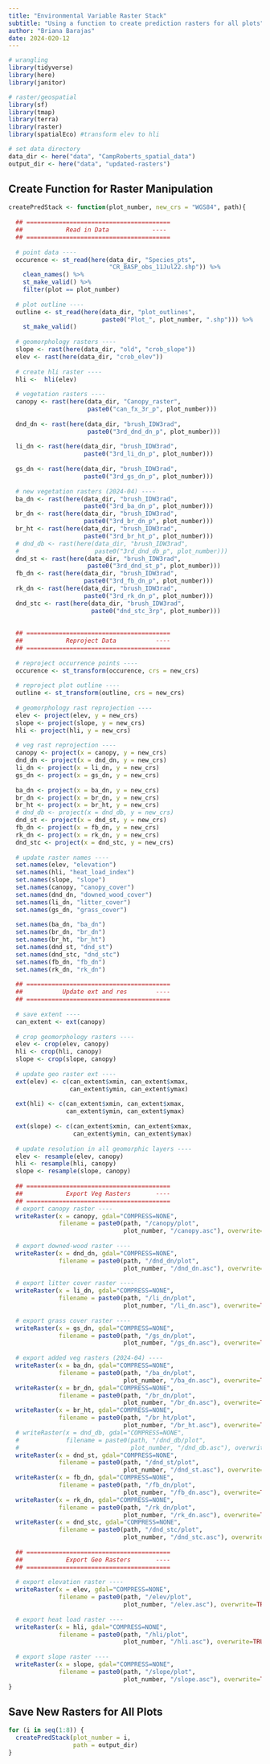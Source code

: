 ```yaml
---
title: "Environmental Variable Raster Stack"
subtitle: "Using a function to create prediction rasters for all plots"
author: "Briana Barajas"
date: 2024-020-12
---
```


```r
# wrangling
library(tidyverse)
library(here)
library(janitor)

# raster/geospatial
library(sf)
library(tmap)
library(terra)
library(raster)
library(spatialEco) #transform elev to hli

# set data directory
data_dir <- here("data", "CampRoberts_spatial_data")
output_dir <- here("data", "updated-rasters")
```

## Create Function for Raster Manipulation

```r
createPredStack <- function(plot_number, new_crs = "WGS84", path){
  
  ## ========================================
  ##            Read in Data            ----
  ## ========================================
  
  # point data ----
  occurence <- st_read(here(data_dir, "Species_pts",
                            "CR_BASP_obs_11Jul22.shp")) %>% 
    clean_names() %>% 
    st_make_valid() %>% 
    filter(plot == plot_number)
  
  # plot outline ----
  outline <- st_read(here(data_dir, "plot_outlines", 
                          paste0("Plot_", plot_number, ".shp"))) %>%
    st_make_valid()
  
  # geomorphology rasters ----
  slope <- rast(here(data_dir, "old", "crob_slope"))
  elev <- rast(here(data_dir, "crob_elev"))
  
  # create hli raster ----
  hli <-  hli(elev)
  
  # vegetation rasters ----
  canopy <- rast(here(data_dir, "Canopy_raster",
                      paste0("can_fx_3r_p", plot_number)))
  
  dnd_dn <- rast(here(data_dir, "brush_IDW3rad",
                      paste0("3rd_dnd_dn_p", plot_number)))
  
  li_dn <- rast(here(data_dir, "brush_IDW3rad",
                     paste0("3rd_li_dn_p", plot_number)))
  
  gs_dn <- rast(here(data_dir, "brush_IDW3rad",
                     paste0("3rd_gs_dn_p", plot_number)))
  
  # new vegetation rasters (2024-04) ----
  ba_dn <- rast(here(data_dir, "brush_IDW3rad", 
                     paste0("3rd_ba_dn_p", plot_number)))
  br_dn <- rast(here(data_dir, "brush_IDW3rad", 
                     paste0("3rd_br_dn_p", plot_number)))
  br_ht <- rast(here(data_dir, "brush_IDW3rad", 
                     paste0("3rd_br_ht_p", plot_number)))
  # dnd_db <- rast(here(data_dir, "brush_IDW3rad", 
  #                     paste0("3rd_dnd_db_p", plot_number)))
  dnd_st <- rast(here(data_dir, "brush_IDW3rad", 
                      paste0("3rd_dnd_st_p", plot_number)))
  fb_dn <- rast(here(data_dir, "brush_IDW3rad", 
                     paste0("3rd_fb_dn_p", plot_number)))
  rk_dn <- rast(here(data_dir, "brush_IDW3rad", 
                     paste0("3rd_rk_dn_p", plot_number)))
  dnd_stc <- rast(here(data_dir, "brush_IDW3rad", 
                       paste0("dnd_stc_3rp", plot_number)))
  
  
  ## ========================================
  ##            Reproject Data           ----
  ## ========================================
  
  # reproject occurrence points ----
  occurence <- st_transform(occurence, crs = new_crs)
  
  # reproject plot outline ----
  outline <- st_transform(outline, crs = new_crs)
  
  # geomorphology rast reprojection ----
  elev <- project(elev, y = new_crs)
  slope <- project(slope, y = new_crs)
  hli <- project(hli, y = new_crs)
  
  # veg rast reprojection ----
  canopy <- project(x = canopy, y = new_crs)
  dnd_dn <- project(x = dnd_dn, y = new_crs)
  li_dn <- project(x = li_dn, y = new_crs)
  gs_dn <- project(x = gs_dn, y = new_crs)
  
  ba_dn <- project(x = ba_dn, y = new_crs)
  br_dn <- project(x = br_dn, y = new_crs)
  br_ht <- project(x = br_ht, y = new_crs)
  # dnd_db <- project(x = dnd_db, y = new_crs)
  dnd_st <- project(x = dnd_st, y = new_crs)
  fb_dn <- project(x = fb_dn, y = new_crs)
  rk_dn <- project(x = rk_dn, y = new_crs)
  dnd_stc <- project(x = dnd_stc, y = new_crs)
  
  # update raster names ----
  set.names(elev, "elevation")
  set.names(hli, "heat_load_index")
  set.names(slope, "slope")
  set.names(canopy, "canopy_cover")
  set.names(dnd_dn, "downed_wood_cover")
  set.names(li_dn, "litter_cover")
  set.names(gs_dn, "grass_cover")
  
  set.names(ba_dn, "ba_dn")
  set.names(br_dn, "br_dn")
  set.names(br_ht, "br_ht")
  set.names(dnd_st, "dnd_st")
  set.names(dnd_stc, "dnd_stc")
  set.names(fb_dn, "fb_dn")
  set.names(rk_dn, "rk_dn")
  
  ## ========================================
  ##           Update ext and res        ----
  ## ========================================
  
  # save extent ----
  can_extent <- ext(canopy)
  
  # crop geomorphology rasters ----
  elev <- crop(elev, canopy)
  hli <- crop(hli, canopy)
  slope <- crop(slope, canopy)
  
  # update geo raster ext ----
  ext(elev) <- c(can_extent$xmin, can_extent$xmax,
                 can_extent$ymin, can_extent$ymax)
  
  ext(hli) <- c(can_extent$xmin, can_extent$xmax,
                can_extent$ymin, can_extent$ymax)
  
  ext(slope) <- c(can_extent$xmin, can_extent$xmax,
                  can_extent$ymin, can_extent$ymax)
  
  # update resolution in all geomorphic layers ----
  elev <- resample(elev, canopy)
  hli <- resample(hli, canopy)
  slope <- resample(slope, canopy)
  
  ## ========================================
  ##            Export Veg Rasters       ----
  ## ========================================
  # export canopy raster ----
  writeRaster(x = canopy, gdal="COMPRESS=NONE",
              filename = paste0(path, "/canopy/plot",
                                plot_number, "/canopy.asc"), overwrite=TRUE)
  
  # export downed-wood raster ----
  writeRaster(x = dnd_dn, gdal="COMPRESS=NONE",
              filename = paste0(path, "/dnd_dn/plot",
                                plot_number, "/dnd_dn.asc"), overwrite=TRUE)
  
  # export litter cover raster ----
  writeRaster(x = li_dn, gdal="COMPRESS=NONE",
              filename = paste0(path, "/li_dn/plot",
                                plot_number, "/li_dn.asc"), overwrite=TRUE)
  
  # export grass cover raster ----
  writeRaster(x = gs_dn, gdal="COMPRESS=NONE",
              filename = paste0(path, "/gs_dn/plot",
                                plot_number, "/gs_dn.asc"), overwrite=TRUE)
  
  # export added veg rasters (2024-04) ----
  writeRaster(x = ba_dn, gdal="COMPRESS=NONE",
              filename = paste0(path, "/ba_dn/plot",
                                plot_number, "/ba_dn.asc"), overwrite=TRUE)
  writeRaster(x = br_dn, gdal="COMPRESS=NONE",
              filename = paste0(path, "/br_dn/plot",
                                plot_number, "/br_dn.asc"), overwrite=TRUE)
  writeRaster(x = br_ht, gdal="COMPRESS=NONE",
              filename = paste0(path, "/br_ht/plot",
                                plot_number, "/br_ht.asc"), overwrite=TRUE)
  # writeRaster(x = dnd_db, gdal="COMPRESS=NONE",
  #             filename = paste0(path, "/dnd_db/plot",
  #                               plot_number, "/dnd_db.asc"), overwrite=TRUE)
  writeRaster(x = dnd_st, gdal="COMPRESS=NONE",
              filename = paste0(path, "/dnd_st/plot",
                                plot_number, "/dnd_st.asc"), overwrite=TRUE)
  writeRaster(x = fb_dn, gdal="COMPRESS=NONE",
              filename = paste0(path, "/fb_dn/plot",
                                plot_number, "/fb_dn.asc"), overwrite=TRUE)
  writeRaster(x = rk_dn, gdal="COMPRESS=NONE",
              filename = paste0(path, "/rk_dn/plot",
                                plot_number, "/rk_dn.asc"), overwrite=TRUE)
  writeRaster(x = dnd_stc, gdal="COMPRESS=NONE",
              filename = paste0(path, "/dnd_stc/plot",
                                plot_number, "/dnd_stc.asc"), overwrite=TRUE)
  
  ## ========================================
  ##            Export Geo Rasters       ----
  ## ========================================
  
  # export elevation raster ----
  writeRaster(x = elev, gdal="COMPRESS=NONE",
              filename = paste0(path, "/elev/plot",
                                plot_number, "/elev.asc"), overwrite=TRUE)
  
  # export heat load raster ----
  writeRaster(x = hli, gdal="COMPRESS=NONE",
              filename = paste0(path, "/hli/plot",
                                plot_number, "/hli.asc"), overwrite=TRUE)
  
  # export slope raster ----
  writeRaster(x = slope, gdal="COMPRESS=NONE",
              filename = paste0(path, "/slope/plot",
                                plot_number, "/slope.asc"), overwrite=TRUE)
}
```

## Save New Rasters for All Plots

```r
for (i in seq(1:8)) {
  createPredStack(plot_number = i,
                  path = output_dir)
}
```





